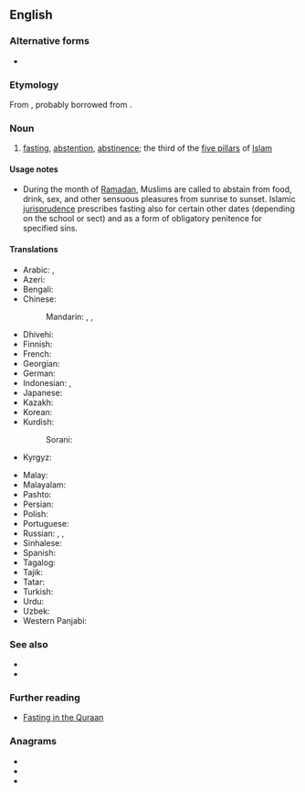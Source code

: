 ==English==
{{wikipedia}}

===Alternative forms===
* {{l|en|saum}}

===Etymology===
From {{etyl|ar|en}} {{m|ar|صَوْم||fasting; abstaining from food, drink, and sex}}, probably borrowed from {{etyl|syc|en}} {{m|syc|ܨܘܡܐ|tr=ṣawmāʾ}}.

===Noun===
{{en-noun|?}}

# {{lb|en|Islam}} [[fasting]], [[abstention]], [[abstinence]]; the third of the [[five pillars]] of [[Islam]]

====Usage notes====
* During the month of [[Ramadan]], Muslims are called to abstain from food, drink, sex, and other sensuous pleasures from sunrise to sunset. Islamic [[jurisprudence]] prescribes fasting also for certain other dates (depending on the school or sect) and as a form of obligatory penitence for specified sins.

====Translations====
{{trans-top|Islamic fasting}}
* Arabic: {{t|ar|صَوْم|m}}, {{t|ar|صِيَام|m}}
* Azeri: {{t+|az|oruc}}
* Bengali: {{t|bn|রোজা|tr=roja|sc=Beng}}
* Chinese:
*: Mandarin: {{t+|cmn|齋戒|sc=Hani}}, {{t+|cmn|斋戒|tr=zhāijiè|sc=Hani}}, {{t+|cmn|禁食|tr=jìnshí|sc=Hani}}
* Dhivehi: {{t|dv|ރޯދަ}}
* Finnish: {{t|fi|saum}}
* French: {{t|fr|saoum|m}}
* Georgian: {{t|ka|საუმი|sc=Geor}}
* German: {{t+|de|Saum}}
* Indonesian: {{t+|id|puasa}}, {{t+|id|saum}}
* Japanese: {{t|ja|サウム|tr=saumu|sc=Jpan}}
* Kazakh: {{t+|kk|ораза|sc=Cyrl}}
* Korean: {{t|ko|사움|tr=saum}}
* Kurdish: {{t+|ku|rojî}}
*: Sorani: {{t|ckb|ڕۆژوو|tr=rojû|sc=ku-Arab}}
* Kyrgyz: {{t|ky|орозо|sc=Cyrl}}
{{trans-mid}}
* Malay: {{t|ms|puasa}}
* Malayalam: {{t+|ml|വ്രതം|sc=Mlym}}
* Pashto: {{t+|ps|روژه|sc=ps-Arab}}
* Persian: {{t+|fa|روزه|tr=roza}}
* Polish: {{t|pl|saum|m}}
* Portuguese: {{t|pt|sawm|f}}
* Russian: {{t+|ru|ураза́|f}}, {{t|ru|са́ум|m}}, {{t+|ru|пост|m}}
* Sinhalese: {{t|si|සව්ම්|sc=Sinh}}
* Spanish: {{t|es|sawm|m}}
* Tagalog: {{t|tl|saum}}
* Tajik: {{t|tg|рӯза|sc=Cyrl}}
* Tatar: {{t+|tt|ураза|sc=Cyrl}}
* Turkish: {{t+|tr|oruç}}
* Urdu: {{t|ur|روزہ|tr=roza|m}}
* Uzbek: {{t|uz|ruʻ|alt=roʻza}}
* Western Panjabi: {{t|pnb|روزہ|tr=roza|sc=pa-Arab}}
{{trans-bottom}}

===See also===
* {{l|en|Lent}}
* {{l|en|Yom Kippur}}

===Further reading===
* [http://www.haqislam.org/ramadan/fasting-in-quraan.htm Fasting in the Quraan]

===Anagrams===
* {{l|en|awms}}
* {{l|en|maws}}
* {{l|en|swam}}